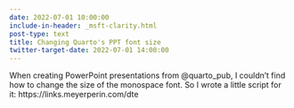 ```yaml
---
date: 2022-07-01 10:00:00
include-in-header: _msft-clarity.html
post-type: text
title: Changing Quarto's PPT font size
twitter-target-date: 2022-07-01 14:00:00
---
```

When creating PowerPoint presentations from @quarto_pub, I couldn't find how to change the size of the monospace font. So I wrote a little script for it: https://links.meyerperin.com/dte 